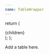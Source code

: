 ```yaml
---
name: TableWrapper
---
```

  return (
    <section
      className="
        grid
        grid-cols-3
        gap-[10px]
        max-[800px]:grid-cols-2
      "
    >
      {children}
    </section>
  );
};

<TableWrapper>
	Add a table here.
</TableWrapper>